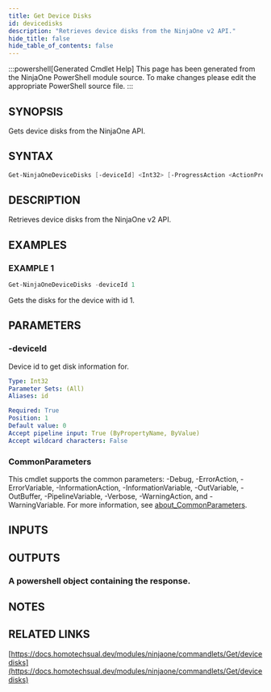 ```yaml
---
title: Get Device Disks
id: devicedisks
description: "Retrieves device disks from the NinjaOne v2 API."
hide_title: false
hide_table_of_contents: false
---
```


:::powershell[Generated Cmdlet Help]
This page has been generated from the NinjaOne PowerShell module source. To make changes please edit the appropriate PowerShell source file.
:::

## SYNOPSIS

Gets device disks from the NinjaOne API.

## SYNTAX

```powershell
Get-NinjaOneDeviceDisks [-deviceId] <Int32> [-ProgressAction <ActionPreference>] [<CommonParameters>]
```

## DESCRIPTION

Retrieves device disks from the NinjaOne v2 API.

## EXAMPLES

### EXAMPLE 1

```powershell
Get-NinjaOneDeviceDisks -deviceId 1
```

Gets the disks for the device with id 1.

## PARAMETERS

### -deviceId

Device id to get disk information for.

```yaml
Type: Int32
Parameter Sets: (All)
Aliases: id

Required: True
Position: 1
Default value: 0
Accept pipeline input: True (ByPropertyName, ByValue)
Accept wildcard characters: False
```

### CommonParameters

This cmdlet supports the common parameters: -Debug, -ErrorAction, -ErrorVariable, -InformationAction, -InformationVariable, -OutVariable, -OutBuffer, -PipelineVariable, -Verbose, -WarningAction, and -WarningVariable. For more information, see [about_CommonParameters](http://go.microsoft.com/fwlink/?LinkID=113216).

## INPUTS


## OUTPUTS

### A powershell object containing the response.

## NOTES

## RELATED LINKS

[https://docs.homotechsual.dev/modules/ninjaone/commandlets/Get/devicedisks](https://docs.homotechsual.dev/modules/ninjaone/commandlets/Get/devicedisks)
